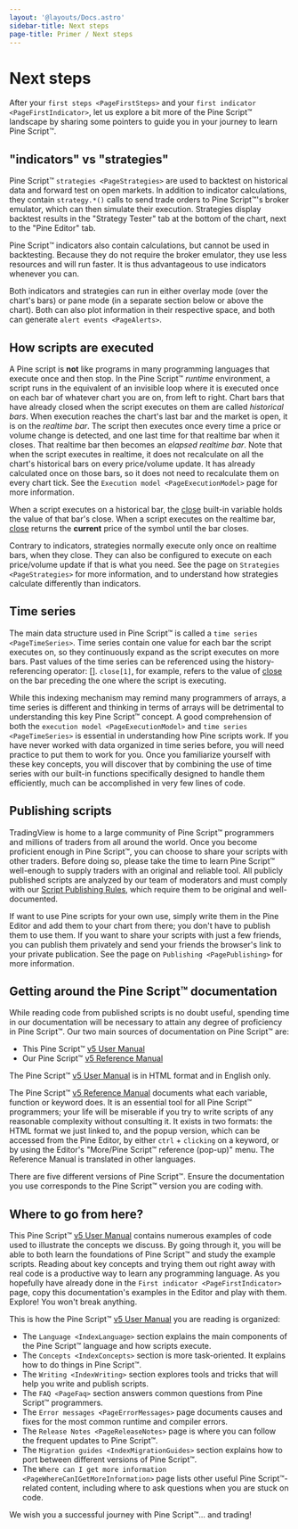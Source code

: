 ```yaml
---
layout: '@layouts/Docs.astro'
sidebar-title: Next steps
page-title: Primer / Next steps
---
```


# Next steps 


After your `first steps <PageFirstSteps>`
and your `first indicator <PageFirstIndicator>`, let us explore a bit more of the Pine Script™ landscape by
sharing some pointers to guide you in your journey to learn Pine
Script™.

## \"indicators\" vs \"strategies\"

Pine Script™ `strategies <PageStrategies>`
are used to backtest on historical data and forward test on open
markets. In addition to indicator calculations, they contain
`strategy.*()` calls to send trade orders to Pine Script™\'s broker
emulator, which can then simulate their execution. Strategies display
backtest results in the \"Strategy Tester\" tab at the bottom of the
chart, next to the \"Pine Editor\" tab.

Pine Script™ indicators also contain calculations, but cannot be used in
backtesting. Because they do not require the broker emulator, they use
less resources and will run faster. It is thus advantageous to use
indicators whenever you can.

Both indicators and strategies can run in either overlay mode (over the
chart\'s bars) or pane mode (in a separate section below or above the
chart). Both can also plot information in their respective space, and
both can generate `alert events <PageAlerts>`.

## How scripts are executed

A Pine script is **not** like programs in many programming languages
that execute once and then stop. In the Pine Script™ *runtime*
environment, a script runs in the equivalent of an invisible loop where
it is executed once on each bar of whatever chart you are on, from left
to right. Chart bars that have already closed when the script executes
on them are called *historical bars*. When execution reaches the
chart\'s last bar and the market is open, it is on the *realtime bar*.
The script then executes once every time a price or volume change is
detected, and one last time for that realtime bar when it closes. That
realtime bar then becomes an *elapsed realtime bar*. Note that when the
script executes in realtime, it does not recalculate on all the chart\'s
historical bars on every price/volume update. It has already calculated
once on those bars, so it does not need to recalculate them on every
chart tick. See the
`Execution model <PageExecutionModel>`
page for more information.

When a script executes on a historical bar, the
[close](https://www.tradingview.com/pine-script-reference/v5/#var_close)
built-in variable holds the value of that bar\'s close. When a script
executes on the realtime bar,
[close](https://www.tradingview.com/pine-script-reference/v5/#var_close)
returns the **current** price of the symbol until the bar closes.

Contrary to indicators, strategies normally execute only once on
realtime bars, when they close. They can also be configured to execute
on each price/volume update if that is what you need. See the page on
`Strategies <PageStrategies>` for more
information, and to understand how strategies calculate differently than
indicators.

## Time series

The main data structure used in Pine Script™ is called a
`time series <PageTimeSeries>`. Time
series contain one value for each bar the script executes on, so they
continuously expand as the script executes on more bars. Past values of
the time series can be referenced using the history-referencing
operator:
[\[\]](https://www.tradingview.com/pine-script-reference/v5/#op_%5B%5D).
`close[1]`, for example, refers to the value of
[close](https://www.tradingview.com/pine-script-reference/v5/#var_close)
on the bar preceding the one where the script is executing.

While this indexing mechanism may remind many programmers of arrays, a
time series is different and thinking in terms of arrays will be
detrimental to understanding this key Pine Script™ concept. A good
comprehension of both the
`execution model <PageExecutionModel>` and
`time series <PageTimeSeries>` is
essential in understanding how Pine scripts work. If you have never
worked with data organized in time series before, you will need practice
to put them to work for you. Once you familiarize yourself with these
key concepts, you will discover that by combining the use of time series
with our built-in functions specifically designed to handle them
efficiently, much can be accomplished in very few lines of code.

## Publishing scripts

TradingView is home to a large community of Pine Script™ programmers and
millions of traders from all around the world. Once you become
proficient enough in Pine Script™, you can choose to share your scripts
with other traders. Before doing so, please take the time to learn Pine
Script™ well-enough to supply traders with an original and reliable
tool. All publicly published scripts are analyzed by our team of
moderators and must comply with our [Script Publishing
Rules](https://www.tradingview.com/support/solutions/43000590599), which
require them to be original and well-documented.

If want to use Pine scripts for your own use, simply write them in the
Pine Editor and add them to your chart from there; you don\'t have to
publish them to use them. If you want to share your scripts with just a
few friends, you can publish them privately and send your friends the
browser\'s link to your private publication. See the page on
`Publishing <PagePublishing>` for more
information.

## Getting around the Pine Script™ documentation

While reading code from published scripts is no doubt useful, spending
time in our documentation will be necessary to attain any degree of
proficiency in Pine Script™. Our two main sources of documentation on
Pine Script™ are:

-   This Pine Script™ [v5 User
    Manual](https://www.tradingview.com/pine-script-docs/en/v5/index.html)
-   Our Pine Script™ [v5 Reference
    Manual](https://www.tradingview.com/pine-script-reference/v5/)

The Pine Script™ [v5 User
Manual](https://www.tradingview.com/pine-script-docs/en/v5/index.html)
is in HTML format and in English only.

The Pine Script™ [v5 Reference
Manual](https://www.tradingview.com/pine-script-reference/v5/) documents
what each variable, function or keyword does. It is an essential tool
for all Pine Script™ programmers; your life will be miserable if you try
to write scripts of any reasonable complexity without consulting it. It
exists in two formats: the HTML format we just linked to, and the popup
version, which can be accessed from the Pine Editor, by either
`ctrl` + `clicking` on a keyword, or by using the Editor\'s \"More/Pine Script™
reference (pop-up)\" menu. The Reference Manual is translated in other
languages.

There are five different versions of Pine Script™. Ensure the
documentation you use corresponds to the Pine Script™ version you are
coding with.

## Where to go from here?

This Pine Script™ [v5 User
Manual](https://www.tradingview.com/pine-script-docs/en/v5/index.html)
contains numerous examples of code used to illustrate the concepts we
discuss. By going through it, you will be able to both learn the
foundations of Pine Script™ and study the example scripts. Reading about
key concepts and trying them out right away with real code is a
productive way to learn any programming language. As you hopefully have
already done in the
`First indicator <PageFirstIndicator>`
page, copy this documentation's examples in the Editor and play with
them. Explore! You won't break anything.

This is how the Pine Script™ [v5 User
Manual](https://www.tradingview.com/pine-script-docs/en/v5/index.html)
you are reading is organized:

-   The `Language <IndexLanguage>` section
    explains the main components of the Pine Script™ language and how
    scripts execute.
-   The `Concepts <IndexConcepts>` section
    is more task-oriented. It explains how to do things in Pine Script™.
-   The `Writing <IndexWriting>` section
    explores tools and tricks that will help you write and publish
    scripts.
-   The `FAQ <PageFaq>` section answers
    common questions from Pine Script™ programmers.
-   The `Error messages <PageErrorMessages>` page documents causes and fixes for the most common
    runtime and compiler errors.
-   The `Release Notes <PageReleaseNotes>`
    page is where you can follow the frequent updates to Pine Script™.
-   The `Migration guides <IndexMigrationGuides>` section explains how to port between different versions
    of Pine Script™.
-   The
    `Where can I get more information <PageWhereCanIGetMoreInformation>` page lists other useful Pine Script™-related content,
    including where to ask questions when you are stuck on code.

We wish you a successful journey with Pine Script™\... and trading!


